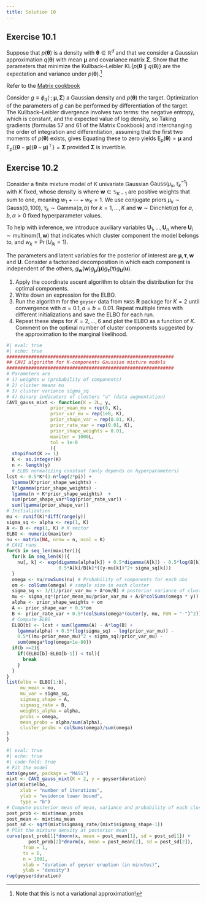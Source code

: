```yaml
---
title: Solution 10
---
```



## Exercise 10.1

Suppose that $p(\boldsymbol{\theta})$ is a density with $\boldsymbol{\theta} \in \mathbb{R}^d$ and that we consider a Gaussian approximation $q(\boldsymbol{\theta})$ with mean $\boldsymbol{\mu}$ and covariance matrix $\boldsymbol{\Sigma}$. Show that the parameters that minimize the Kullback--Leibler $\mathsf{KL}\{p(\boldsymbol{\theta} \parallel q(\boldsymbol{\theta})\}$ are the expectation and variance under $p(\boldsymbol{\theta})$.^[Note that this is not a variational approximation!]
      
:::{.solution}

Refer to the [Matrix cookbook](https://www.math.uwaterloo.ca/~hwolkowi/matrixcookbook.pdf)

Consider $g \equiv \phi_d(\cdot; \boldsymbol{\mu},\boldsymbol{\Sigma})$ a Gaussian density and $p(\boldsymbol{\theta})$ the target. Optimization of the parameters of $g$ can be performed by differentiation of the target. The Kullback--Leibler divergence involves two terms: the negative entropy, which is constant, and the expected value of log density, so
\begin{align*}
\mathsf{KL}(p \parallel g) \stackrel{\boldsymbol{\mu}, \boldsymbol{\Sigma}}{\propto} -\frac{1}{2} \mathsf{E}_{p}\left\{ (\boldsymbol{\theta}-\boldsymbol{\mu})^\top\boldsymbol{\Sigma}^{-1}(\boldsymbol{\theta}-\boldsymbol{\mu})\right\} - \frac{1}{2} \log |\boldsymbol{\Sigma}|
\end{align*}
Taking gradients (formulas 57 and 61 of the Matrix Cookbook) and interchanging the order of integration and differentiation, assuming that the first two moments of $p(\boldsymbol{\theta})$ exists, gives 
\begin{align*}
\frac{\partial}{\partial \boldsymbol{\mu}} \mathsf{KL}(p \parallel g) &= \mathsf{E}_{p}\left\{(\boldsymbol{\theta}-\boldsymbol{\mu})^\top\right\}\boldsymbol{\Sigma}^{-1} \\
\frac{\partial}{\partial \boldsymbol{\Sigma}} \mathsf{KL}(p \parallel g) &= \frac{1}{2} \boldsymbol{\Sigma}^{-1} 
\mathsf{E}_{p}\left\{(\boldsymbol{\theta}-\boldsymbol{\mu})(\boldsymbol{\theta}-\boldsymbol{\mu})^\top\right\}\boldsymbol{\Sigma}^{-1}  - \frac{1}{2}\boldsymbol{\Sigma}^{-1}
\end{align*}
Equating these to zero yields $\mathsf{E}_p(\boldsymbol{\theta}) = \boldsymbol{\mu}$ and $\mathsf{E}_p\left\{(\boldsymbol{\theta}-\boldsymbol{\mu})(\boldsymbol{\theta}-\boldsymbol{\mu})^\top\right\} = \boldsymbol{\Sigma}$ provided $\boldsymbol{\Sigma}$ is invertible.

:::
      
      
## Exercise 10.2

Consider a finite mixture model of $K$ univariate Gaussian $\mathsf{Gauss}(\mu_k, \tau_k^{-1})$ with $K$ fixed, whose density is
\begin{align*}
\sum_{k=1}^{K} w_k \left(\frac{\tau_k}{2\pi}\right)^{1/2}\exp \left\{-\frac{\tau_k}{2}(y_i-\mu_k)^2\right\}
\end{align*}
where $\boldsymbol{w} \in \mathbb{S}_{K-1}$ are positive weights that sum to one, meaning $w_1 + \cdots + w_K=1.$ We use conjugate priors 
$\mu_k \sim \mathsf{Gauss}(0, 100)$, $\tau_k \sim \mathsf{Gamma}(a, b)$ for $k=1, \ldots, K$ and $\boldsymbol{w} \sim \mathsf{Dirichlet}(\alpha)$ for $a, b, \alpha>0$ fixed hyperparameter values.

To help with inference, we introduce auxiliary variables $\boldsymbol{U}_1, \ldots, \boldsymbol{U}_n$ where $\boldsymbol{U}_i \sim \mathsf{multinom}(1, \boldsymbol{w})$ that indicates which cluster component the model belongs to, and $w_k = \Pr(U_{ik}=1).$

The parameters and latent variables for the posterior of interest are $\boldsymbol{\mu}, \boldsymbol{\tau}, \boldsymbol{w}$ and $\boldsymbol{U}.$ Consider a factorized decomposition in which each component is independent of the others, $g_{\boldsymbol{w}}(\boldsymbol{w})g_{\boldsymbol{\mu}}(\boldsymbol{\mu})g_{\boldsymbol{\tau}}(\boldsymbol{\tau}) g_{\boldsymbol{U}}(\boldsymbol{u}).$

1. Apply the coordinate ascent algorithm to obtain the distribution for the optimal components.
2. Write down an expression for the ELBO.
3. Run the algorithm for the `geyser` data from `MASS` **R** package for $K=2$ until convergence with $\alpha=0.1, a=b=0.01.$ Repeat multiple times with different initializations and save the ELBO for each run.
4. Repeat these steps for $K=2, \ldots, 6$ and plot the ELBO as a function of $K$. Comment on the optimal number of cluster components suggested by the approximation to the marginal likelihood.


:::{.solution}

```r
#| eval: true
#| echo: true
#############################################################
## CAVI algorithm for K-components Gaussian mixture models
#############################################################
# Parameters are
# 1) weights w (probability of components)
# 2) cluster means mu
# 3) cluster variance sigma_sq
# 4) binary indicators of clusters "a" (data augmentation)
CAVI_gauss_mixt <- function(K = 2L, y,
                prior_mean_mu = rep(0, K),
                prior_var_mu = rep(1e8, K),
                prior_shape_var = rep(0.01, K),
                prior_rate_var = rep(0.01, K),
                prior_shape_weights = 0.01,
                maxiter = 1000L,
                tol = 1e-8
                ){
  stopifnot(K >= 1)
  K <- as.integer(K)
  n <- length(y)
  # ELBO normalizing constant (only depends on hyperparameters)
lcst <- 0.5*K*(1-n*log(2*pi)) +
  lgamma(K*prior_shape_weights) -
  K*lgamma(prior_shape_weights) -
  lgamma(n + K*prior_shape_weights)  +
  sum(prior_shape_var*log(prior_rate_var)) -
  sum(lgamma(prior_shape_var))
# Initialization
mu <- runif(K)*diff(range(y))
sigma_sq <- alpha <- rep(1, K)
A <- B <- rep(1, K) # K vector
ELBO <- numeric(maxiter)
nu <- matrix(NA, nrow = n, ncol = K)
# CAVI runs
for(b in seq_len(maxiter)){
  for(k in seq_len(K)){
    nu[, k] <- exp(digamma(alpha[k]) + 0.5*digamma(A[k]) - 0.5*log(B[k]) -
                   0.5*A[k]/B[k]*((y-mu[k])^2+ sigma_sq[k]))
  }
  omega <- nu/rowSums(nu) # Probability of components for each obs
  om <- colSums(omega) # sample size in each cluster
  sigma_sq <- 1/(1/prior_var_mu + A*om/B) # posterior variance of cluster
  mu <- sigma_sq*(prior_mean_mu/prior_var_mu + A/B*colSums(omega * y)) # posterior mean of cluster
  alpha <- prior_shape_weights + om
  A <- prior_shape_var + 0.5*om
  B <- prior_rate_var + 0.5*(colSums(omega*(outer(y, mu, FUN = "-")^2)) + om*sigma_sq)
  # Compute ELBO
  ELBO[b] <- lcst + sum(lgamma(A) - A*log(B) +
    lgamma(alpha) + 0.5*(log(sigma_sq) - log(prior_var_mu)) -
    0.5*((mu-prior_mean_mu)^2 + sigma_sq)/prior_var_mu) -
    sum(omega*log(omega+1e-80))
  if(b >=2){
    if((ELBO[b]-ELBO[b-1]) < tol){
      break
    }
  }
}
list(elbo = ELBO[1:b],
     mu_mean = mu,
     mu_var = sigma_sq,
     sigmasg_shape = A,
     sigmasg_rate = B,
     weights_alpha = alpha,
     probs = omega,
     mean_probs = alpha/sum(alpha),
     cluster_probs = colSums(omega)/sum(omega)
)
}
```

```r
#| eval: true
#| echo: true
#| code-fold: true
# Fit the model
data(geyser, package = "MASS")
mixt <- CAVI_gauss_mixt(K = 2, y = geyser$duration)
plot(mixt$elbo, 
     xlab = "number of iterations", 
     ylab = "evidence lower bound", 
     type = "b")
# Compute posterior mean of mean, variance and probability of each cluster
post_prob <- mixt$mean_probs
post_mean <- mixt$mu_mean
post_sd <- sqrt(mixt$sigmasg_rate/(mixt$sigmasg_shape-1))
# Plot the mixture density at posterior mean
curve(post_prob[1]*dnorm(x, mean = post_mean[1], sd = post_sd[1]) +
        post_prob[2]*dnorm(x, mean = post_mean[2], sd = post_sd[2]),
      from = 1,
      to = 6,
      n = 1001,
      xlab = "duration of geyser eruption (in minutes)",
      ylab = "density")
rug(geyser$duration)
```


:::
